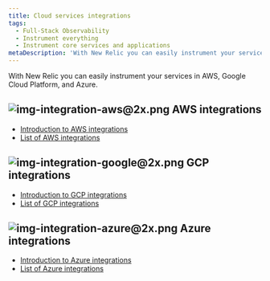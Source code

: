 ```yaml
---
title: Cloud services integrations
tags:
  - Full-Stack Observability
  - Instrument everything
  - Instrument core services and applications
metaDescription: 'With New Relic you can easily instrument your services in AWS, Google Cloud Platform, and Azure.'
---
```


With New Relic you can easily instrument your services in AWS, Google Cloud Platform, and Azure.

## <ImageSizing width="64px" height="64px" verticalAlign="middle">![img-integration-aws@2x.png](./images/img-integration-aws%402x.png "img-integration-aws@2x.png")</ImageSizing> AWS integrations

* [Introduction to AWS integrations](/docs/integrations/amazon-integrations/get-started/introduction-aws-integrations)
* [List of AWS integrations](/docs/integrations/amazon-integrations/aws-integrations-list)

## <ImageSizing width="64px" height="64px" verticalAlign="middle">![img-integration-google@2x.png](./images/img-integration-google%402x.png "img-integration-google@2x.png")</ImageSizing> GCP integrations

* [Introduction to GCP integrations](/docs/integrations/google-cloud-platform-integrations/getting-started/introduction-google-cloud-platform-integrations)
* [List of GCP integrations](/docs/integrations/google-cloud-platform-integrations/gcp-integrations-list)

## <ImageSizing width="64px" height="64px" verticalAlign="middle">![img-integration-azure@2x.png](./images/img-integration-azure%402x.png "img-integration-azure@2x.png")</ImageSizing> Azure integrations

* [Introduction to Azure integrations](/docs/integrations/microsoft-azure-integrations/getting-started/introduction-azure-monitoring-integrations)
* [List of Azure integrations](/docs/integrations/microsoft-azure-integrations/azure-integrations-list)
